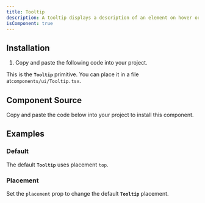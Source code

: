 ```yaml
---
title: Tooltip
description: A tooltip displays a description of an element on hover or focus.
isComponent: true
---
```


## Installation

1. Copy and paste the following code into your project.

This is the **`Tooltip`** primitive. You can place it in a file at`components/ui/Tooltip.tsx`.

## Component Source

Copy and paste the code below into your project to install this component.

<ComponentSource src="../../packages/ui/src/Tooltip.tsx" />

## Examples

### Default

The default **`Tooltip`** uses placement `top`.

<ComponentExample name="Tooltip" story="default" />

### Placement

Set the `placement` prop to change the default **`Tooltip`** placement.

<ComponentExample name="Tooltip" story="placement" />
